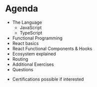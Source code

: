 # Agenda

* The Language
    * JavaScript
    * TypeScript
* Functional Programming
* React basics
* React Functional Components & Hooks
* Ecosystem explained
* Routing
* Additional Exercises
* Questions

<Notes>

* Certifications possible if interested

</Notes>
